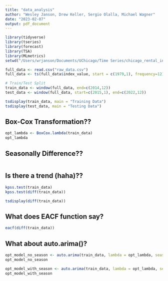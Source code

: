```yaml
---
title: "data_analysis"
author: "Wesley Janson, Drew Keller, Sergio Olalla, Michael Wagner"
date: "2023-02-07"
output: pdf_document
---
```


```r
library(tidyverse)
library(tseries)
library(forecast)
library(TSA)
library(MLmetrics)
setwd("/Users/wrjanson/Documents/UChicago/Time Series/chicago_rental_index") # Need to think of the general way to set this up
```

```r
full_data <- read.csv("raw_data.csv")
full_data <- ts(full_data$index_value, start = c(1979,1), frequency=12)

# Train/Test Split
train_data <- window(full_data, end=c(2014,12))
test_data <- window(full_data, start=c(2015,1), end=c(2022,12))

tsdisplay(train_data, main = "Training Data")
tsdisplay(test_data, main = "Testing Data")
```

## Box-Cox Transformation??
```r
opt_lambda <- BoxCox.lambda(train_data)
opt_lambda
```


## Seasonally Difference??
```r

```



## Is there a trend (haha)??
```r
kpss.test(train_data)
kpss.test(diff(train_data))

tsdisplay(diff(train_data))
```


## What does EACF function say?
```r
eacf(diff(train_data))
```

## What about auto.arima()?
```r
opt_model_no_season <- auto.arima(train_data, lambda = opt_lambda, seasonal = FALSE)
opt_model_no_season

opt_model_with_season <- auto.arima(train_data, lambda = opt_lambda, seasonal = TRUE)
opt_model_with_season
```





